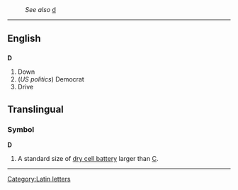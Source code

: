 :''See also'' [[d]]
----
==English==
==={{abbreviation}}===
'''D'''

#Down
#(''US politics'') Democrat
#Drive

==Translingual==
===Symbol===
'''D'''

# A standard size of [[dry cell battery]] larger than [[C]].

----
[[Category:Latin letters]]